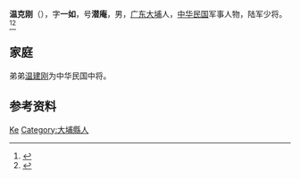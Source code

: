 {{Otheruses|other=名为温克刚的其他人物|温克刚}}

'''温克刚'''（{{bd|1896年||1957年|}}），字'''一如'''，号'''潜庵'''，男，[[广东|广东]][[大埔县|大埔]]人，[[中华民国|中华民国]]军事人物，陆军少将。<ref>{{Cite book|title=中华军事人物大辞典|author=吴如蒿著; 陈策才, 张光彩, 赵功德等副主编|publisher=新华出版社|year=1989|isbn=|location=北京|pages=}}</ref><ref>{{Cite book|title=20世纪中华人物名字号辞典|author=周家珍编著|publisher=法律出版社|year=2000|isbn=9787503628320|location=北京|pages=}}</ref>

== 家庭 ==
弟弟[[温建刚|温建刚]]为中华民国中将。

== 参考资料 ==
{{reflist}}

{{中国人物小作品}}

{{Authority control}}
{{DEFAULTSORT:Wen温}}
[[Category:温姓|Ke]]
[[Category:大埔縣人|Category:大埔縣人]]